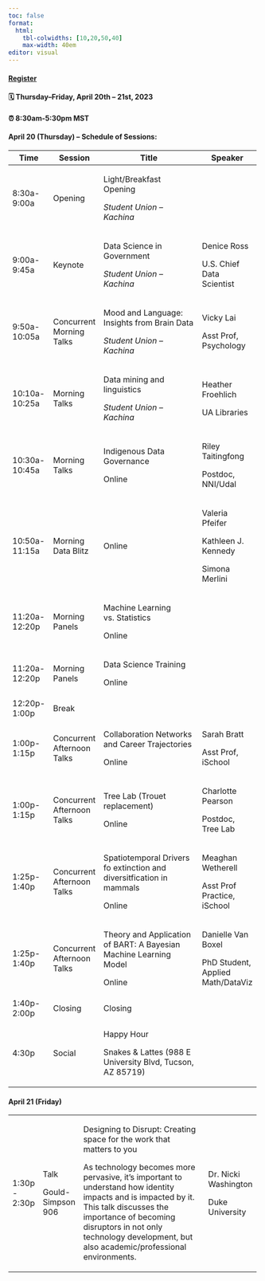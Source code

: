 ```yaml
---
toc: false
format: 
  html: 
    tbl-colwidths: [10,20,50,40]
    max-width: 40em
editor: visual
---
```


::: callout-important
#### [Register](https://www.eventbrite.com/e/wids-tucson-2023-tickets-580664311587)

#### 🗓 Thursday--Friday, April 20th -- 21st, 2023

#### ⏰ 8:30am-5:30pm MST
:::

#### April 20 (Thursday) -- Schedule of Sessions:

+---------------+----------------------------+----------------------------------------------------------------------+-----------------------------------+
| Time          | Session                    | Title                                                                | Speaker                           |
+===============+============================+======================================================================+===================================+
| 8:30a-9:00a   | Opening                    | Light/Breakfast Opening                                              |                                   |
|               |                            |                                                                      |                                   |
|               |                            | *Student Union -- Kachina*                                           |                                   |
+---------------+----------------------------+----------------------------------------------------------------------+-----------------------------------+
| 9:00a-9:45a   | Keynote                    | Data Science in Government                                           | Denice Ross                       |
|               |                            |                                                                      |                                   |
|               |                            | *Student Union -- Kachina*                                           | U.S. Chief Data Scientist         |
+---------------+----------------------------+----------------------------------------------------------------------+-----------------------------------+
| 9:50a-10:05a  | Concurrent Morning Talks   | Mood and Language: Insights from Brain Data                          | Vicky Lai                         |
|               |                            |                                                                      |                                   |
|               |                            | *Student Union -- Kachina*                                           | Asst Prof, Psychology             |
+---------------+----------------------------+----------------------------------------------------------------------+-----------------------------------+
| 10:10a-10:25a | Morning Talks              | Data mining and linguistics                                          | Heather Froehlich                 |
|               |                            |                                                                      |                                   |
|               |                            | *Student Union -- Kachina*                                           | UA Libraries                      |
+---------------+----------------------------+----------------------------------------------------------------------+-----------------------------------+
| 10:30a-10:45a | Morning Talks              | Indigenous Data Governance                                           | Riley Taitingfong                 |
|               |                            |                                                                      |                                   |
|               |                            | Online                                                               | Postdoc, NNI/Udal                 |
+---------------+----------------------------+----------------------------------------------------------------------+-----------------------------------+
| 10:50a-11:15a | Morning Data Blitz         | Online                                                               | Valeria Pfeifer                   |
|               |                            |                                                                      |                                   |
|               |                            |                                                                      | Kathleen J. Kennedy               |
|               |                            |                                                                      |                                   |
|               |                            |                                                                      | Simona Merlini                    |
+---------------+----------------------------+----------------------------------------------------------------------+-----------------------------------+
| 11:20a-12:20p | Morning Panels             | Machine Learning vs. Statistics                                      |                                   |
|               |                            |                                                                      |                                   |
|               |                            | Online                                                               |                                   |
+---------------+----------------------------+----------------------------------------------------------------------+-----------------------------------+
| 11:20a-12:20p | Morning Panels             | Data Science Training                                                |                                   |
|               |                            |                                                                      |                                   |
|               |                            | Online                                                               |                                   |
+---------------+----------------------------+----------------------------------------------------------------------+-----------------------------------+
| 12:20p-1:00p  | Break                      |                                                                      |                                   |
+---------------+----------------------------+----------------------------------------------------------------------+-----------------------------------+
| 1:00p-1:15p   | Concurrent Afternoon Talks | Collaboration Networks and Career Trajectories                       | Sarah Bratt                       |
|               |                            |                                                                      |                                   |
|               |                            | Online                                                               | Asst Prof, iSchool                |
+---------------+----------------------------+----------------------------------------------------------------------+-----------------------------------+
| 1:00p-1:15p   | Concurrent Afternoon Talks | Tree Lab (Trouet replacement)                                        | Charlotte Pearson                 |
|               |                            |                                                                      |                                   |
|               |                            | Online                                                               | Postdoc, Tree Lab                 |
+---------------+----------------------------+----------------------------------------------------------------------+-----------------------------------+
| 1:25p-1:40p   | Concurrent Afternoon Talks | Spatiotemporal Drivers fo extinction and diversitfication in mammals | Meaghan Wetherell                 |
|               |                            |                                                                      |                                   |
|               |                            | Online                                                               | Asst Prof Practice, iSchool       |
+---------------+----------------------------+----------------------------------------------------------------------+-----------------------------------+
| 1:25p-1:40p   | Concurrent Afternoon Talks | Theory and Application of BART: A Bayesian Machine Learning Model    | Danielle Van Boxel                |
|               |                            |                                                                      |                                   |
|               |                            | Online                                                               | PhD Student, Applied Math/DataViz |
+---------------+----------------------------+----------------------------------------------------------------------+-----------------------------------+
| 1:40p-2:00p   | Closing                    | Closing                                                              |                                   |
+---------------+----------------------------+----------------------------------------------------------------------+-----------------------------------+
| 4:30p         | Social                     | Happy Hour                                                           |                                   |
|               |                            |                                                                      |                                   |
|               |                            | Snakes & Lattes (988 E University Blvd, Tucson, AZ 85719)            |                                   |
+---------------+----------------------------+----------------------------------------------------------------------+-----------------------------------+

#### April 21 (Friday)

+---------------+-------------------+-----------------------------------------------------------------------------------------------------------------------------------------------------------------------------------------------------------------------------------------------------------+----------------------+
| 1:30p - 2:30p | Talk              | Designing to Disrupt: Creating space for the work that matters to you                                                                                                                                                                                     | Dr. Nicki Washington |
|               |                   |                                                                                                                                                                                                                                                           |                      |
|               | Gould-Simpson 906 | As technology becomes more pervasive, it's important to understand how identity impacts and is impacted by it. This talk discusses the importance of becoming disruptors in not only technology development, but also academic/professional environments. | Duke University      |
+---------------+-------------------+-----------------------------------------------------------------------------------------------------------------------------------------------------------------------------------------------------------------------------------------------------------+----------------------+

